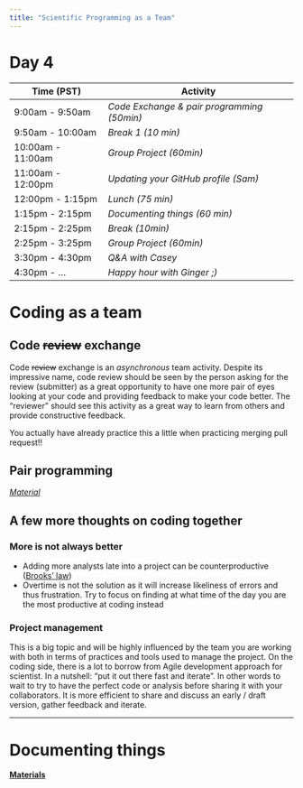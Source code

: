 ```yaml
---
title: "Scientific Programming as a Team"
---
```


# Day 4

| **Time (PST)**    | **Activity**                        |
|-------------------|-------------------------------------|
| 9:00am - 9:50am   | *Code Exchange & pair programming (50min)* |
| 9:50am - 10:00am  | *Break 1 (10 min)*                  |
| 10:00am - 11:00am | *Group Project (60min)*             |
| 11:00am - 12:00pm | *Updating your GitHub profile (Sam)*|
| 12:00pm - 1:15pm  | *Lunch (75 min)*                    |
| 1:15pm - 2:15pm   | *Documenting things (60 min)*       |
| 2:15pm - 2:25pm   | *Break (10min)*                     |
| 2:25pm - 3:25pm   | *Group Project (60min)*             |
| 3:30pm - 4:30pm   | *Q&A with Casey*                    |
| 4:30pm -  ...     | *Happy hour with Ginger ;)*         |


# Coding as a team

## Code ~~review~~ exchange

Code ~~review~~ exchange is an *asynchronous* team activity. Despite its impressive name, code review should be seen by the person asking for the review (submitter) as a great opportunity to have one more pair of eyes looking at your code and providing feedback to make your code better. The "reviewer" should see this activity as a great way to learn from others and provide constructive feedback.

You actually have already practice this a little when practicing merging pull request!!


## Pair programming

[*Material*](day4-pair_programming.html)


## A few more thoughts on coding together

### More is not always better

- Adding more analysts late into a project can be counterproductive ([Brooks’ law](https://en.wikipedia.org/wiki/Brooks%27s_law))
- Overtime is not the solution as it will increase likeliness of errors and thus frustration. Try to focus on finding at what time of the day you are the most productive at coding instead

### Project management

This is a big topic and will be highly influenced by the team you are working with both in terms of practices and tools used to manage the project. On the coding side, there is a lot to borrow from Agile development approach for scientist. In a nutshell: "put it out there fast and iterate". In other words to wait to try to have the perfect code or analysis before sharing it with your collaborators. It is more efficient to share and discuss an early / draft version, gather feedback and iterate.


---


# Documenting things

[**Materials**](day4-documenting.html)

